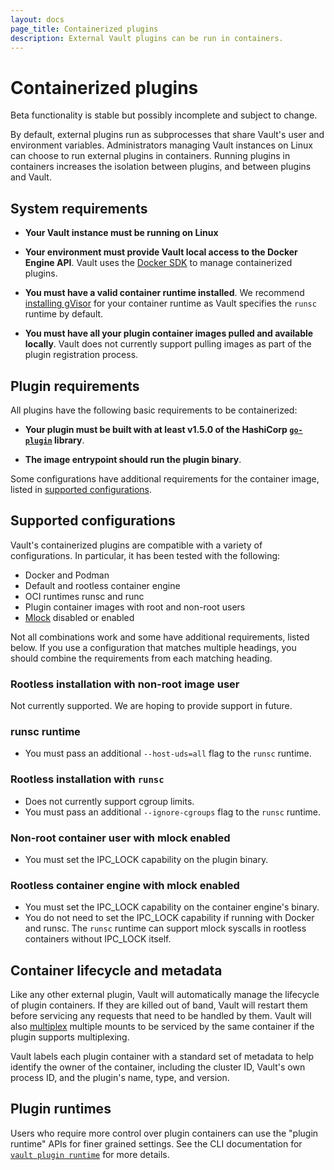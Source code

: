 ```yaml
---
layout: docs
page_title: Containerized plugins
description: External Vault plugins can be run in containers.
---
```


# Containerized plugins

<Important title="Beta feature">
  Beta functionality is stable but possibly incomplete and subject to change.
</Important>

By default, external plugins run as subprocesses that share Vault's user and
environment variables. Administrators managing Vault instances on Linux can
choose to run external plugins in containers. Running plugins in containers
increases the isolation between plugins, and between plugins and Vault.

## System requirements

- **Your Vault instance must be running on Linux**

- **Your environment must provide Vault local access to the Docker Engine API**.
  Vault uses the [Docker SDK](https://pkg.go.dev/github.com/docker/docker) to
  manage containerized plugins.

- **You must have a valid container runtime installed**. We recommend
  [installing gVisor](https://gvisor.dev/docs/user_guide/install/) for your
  container runtime as Vault specifies the `runsc` runtime by default.

- **You must have all your plugin container images pulled and available locally**.
  Vault does not currently support pulling images as part of the plugin
  registration process.

## Plugin requirements

All plugins have the following basic requirements to be containerized:

- **Your plugin must be built with at least v1.5.0 of the HashiCorp
  [`go-plugin`](https://github.com/hashicorp/go-plugin) library**.

- **The image entrypoint should run the plugin binary**.

Some configurations have additional requirements for the container image, listed
in [supported configurations](#supported-configurations).

## Supported configurations

Vault's containerized plugins are compatible with a variety of configurations.
In particular, it has been tested with the following:

- Docker and Podman
- Default and rootless container engine
- OCI runtimes runsc and runc
- Plugin container images with root and non-root users
- [Mlock](/vault/docs/configuration#disable_mlock) disabled or enabled

Not all combinations work and some have additional requirements, listed below.
If you use a configuration that matches multiple headings, you should combine
the requirements from each matching heading.

### Rootless installation with non-root image user

Not currently supported. We are hoping to provide support in future.

### runsc runtime

- You must pass an additional `--host-uds=all` flag to the `runsc` runtime.

### Rootless installation with `runsc`

- Does not currently support cgroup limits.
- You must pass an additional `--ignore-cgroups` flag to the `runsc` runtime.

### Non-root container user with mlock enabled

- You must set the IPC_LOCK capability on the plugin binary.

### Rootless container engine with mlock enabled

- You must set the IPC_LOCK capability on the container engine's binary.
- You do not need to set the IPC_LOCK capability if running with Docker and runsc.
  The `runsc` runtime can support mlock syscalls in rootless containers without
  IPC_LOCK itself.

## Container lifecycle and metadata

Like any other external plugin, Vault will automatically manage the lifecycle
of plugin containers. If they are killed out of band, Vault will restart them
before servicing any requests that need to be handled by them. Vault will also
[multiplex](/vault/docs/plugins/plugin-architecture#plugin-multiplexing) multiple
mounts to be serviced by the same container if the plugin supports multiplexing.

Vault labels each plugin container with a standard set of metadata to help
identify the owner of the container, including the cluster ID, Vault's own
process ID, and the plugin's name, type, and version.

## Plugin runtimes

Users who require more control over plugin containers can use the "plugin
runtime" APIs for finer grained settings. See the CLI documentation for
[`vault plugin runtime`](/vault/docs/commands/plugin/runtime) for more details.
